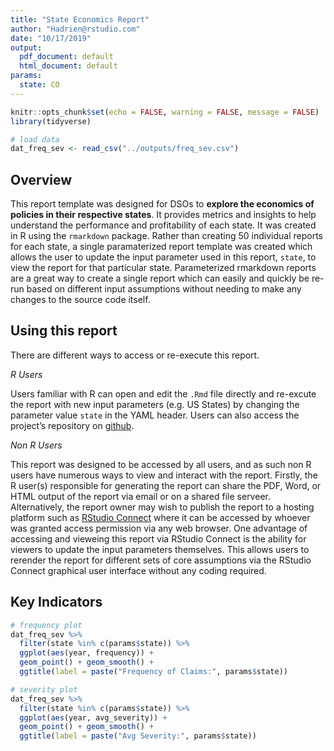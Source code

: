```yaml
---
title: "State Economics Report"
author: "Hadrien@rstudio.com"
date: "10/17/2019"
output:
  pdf_document: default
  html_document: default
params:
  state: CO
---
```


```r
knitr::opts_chunk$set(echo = FALSE, warning = FALSE, message = FALSE)
library(tidyverse)

# load data
dat_freq_sev <- read_csv("../outputs/freq_sev.csv")

```


## Overview 

This report template was designed for DSOs to **explore the economics of policies in their respective states**. It provides metrics and insights to help understand the performance and profitability of each state. It was created in R using the `rmarkdown` package. Rather than creating 50 individual reports for each state, a single paramaterized report template was created which allows the user to update the input parameter used in this report, `state`, to view the report for that particular state. Parameterized rmarkdown reports are a great way to create a single report which can easily and quickly be re-run based on different input assumptions without needing to make any changes to the source code itself.

## Using this report 

There are different ways to access or re-execute this report.

_R Users_ 

Users familiar with R can open and edit the `.Rmd` file directly and re-excute the report with new input parameters (e.g. US States) by changing the parameter value `state` in the YAML header. Users can also access the project's repository on [github](https://github.com/hdykiel/rmd-example-state-profitability).

_Non R Users_

This report was designed to be accessed by all users, and as such non R users have numerous ways to view and interact with the report. Firstly, the R user(s) responsible for generating the report can share the PDF, Word, or HTML output of the report via email or on a shared file serveer. Alternatively, the report owner may wish to publish the report to a hosting platform such as [RStudio Connect](https://rstudio.com/products/connect/) where it can be accessed by whoever was granted access permission via any web browser. One advantage of accessing and vieweing this report via RStudio Connect is the ability for viewers to update the input parameters themselves. This allows users to rerender the report for different sets of core assumptions via the RStudio Connect graphical user interface without any coding required.

## Key Indicators


```r
# frequency plot
dat_freq_sev %>%
  filter(state %in% c(params$state)) %>%
  ggplot(aes(year, frequency)) + 
  geom_point() + geom_smooth() + 
  ggtitle(label = paste("Frequency of Claims:", params$state))

```


```r
# severity plot
dat_freq_sev %>%
  filter(state %in% c(params$state)) %>%
  ggplot(aes(year, avg_severity)) + 
  geom_point() + geom_smooth() + 
  ggtitle(label = paste("Avg Severity:", params$state))
```

